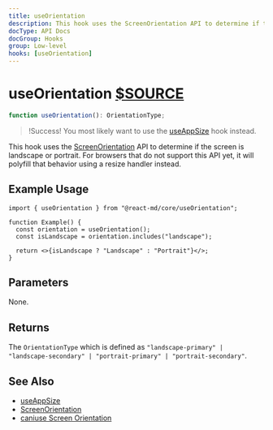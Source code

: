 ```yaml
---
title: useOrientation
description: This hook uses the ScreenOrientation API to determine if the screen is landscape or portrait. For browsers that do not support this API yet, it will polyfill that behavior using a resize handler instead.
docType: API Docs
docGroup: Hooks
group: Low-level
hooks: [useOrientation]
---
```


# useOrientation [$SOURCE](packages/core/src/useOrientation.ts)

```ts disableTransform
function useOrientation(): OrientationType;
```

> !Success! You most likely want to use the [useAppSize](./use-app-size) hook instead.

This hook uses the
[ScreenOrientation](https://developer.mozilla.org/en-US/docs/Web/API/ScreenOrientation)
API to determine if the screen is landscape or portrait. For browsers that do
not support this API yet, it will polyfill that behavior using a resize handler
instead.

## Example Usage

```tsx
import { useOrientation } from "@react-md/core/useOrientation";

function Example() {
  const orientation = useOrientation();
  const isLandscape = orientation.includes("landscape");

  return <>{isLandscape ? "Landscape" : "Portrait"}</>;
}
```

## Parameters

None.

## Returns

The `OrientationType` which is defined as `"landscape-primary" | "landscape-secondary" | "portrait-primary" | "portrait-secondary"`.

## See Also

- [useAppSize](./use-app-size)
- [ScreenOrientation](https://developer.mozilla.org/en-US/docs/Web/API/ScreenOrientation)
- [caniuse Screen Orientation](https://caniuse.com/screen-orientation)
